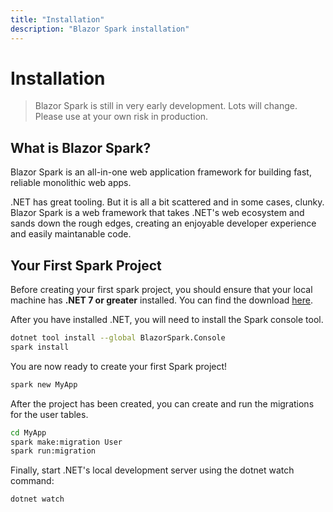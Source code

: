 ```yaml
---
title: "Installation"
description: "Blazor Spark installation"
---
```


# Installation

> Blazor Spark is still in very early development. Lots will change. Please use at your own risk in production.

## What is Blazor Spark?
Blazor Spark is an all-in-one web application framework for building fast, reliable monolithic web apps.

.NET has great tooling. But it is all a bit scattered and in some cases, clunky. Blazor Spark is a web framework that takes .NET's web ecosystem and sands down the rough edges, creating an enjoyable developer experience and easily maintanable code.

## Your First Spark Project
Before creating your first spark project, you should ensure that your local machine has **.NET 7 or greater** installed. You can find the download [here](https://dotnet.microsoft.com/en-us/download/dotnet/7.0).

After you have installed .NET, you will need to install the Spark console tool.
```bash
dotnet tool install --global BlazorSpark.Console
spark install
```

You are now ready to create your first Spark project!
```bash
spark new MyApp
```

After the project has been created, you can create and run the migrations for the user tables.
```bash
cd MyApp
spark make:migration User
spark run:migration
```

Finally, start .NET's local development server using the dotnet watch command:
```bash
dotnet watch
```
